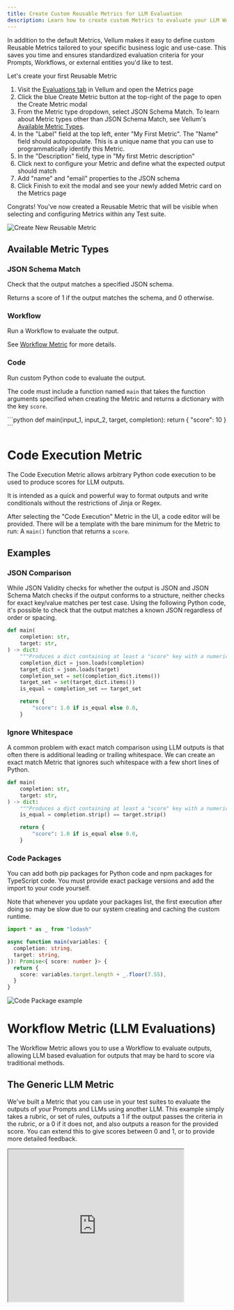 ```yaml
---
title: Create Custom Reusable Metrics for LLM Evaluation
description: Learn how to create custom Metrics to evaluate your LLM Workflows with ease. Catch edge-cases, prevent regressions, and ship AI features faster with more confidence!
---
```


In addition to the default Metrics, Vellum makes it easy to define custom Reusable Metrics tailored to your specific business logic and use-case.
This saves you time and ensures standardized evaluation criteria for your Prompts, Workflows, or external entities you'd like to test.

Let's create your first Reusable Metric

1. Visit the [Evaluations tab](https://app.vellum.ai/evaluations) in Vellum and open the Metrics page
2. Click the blue Create Metric button at the top-right of the page to open the Create Metric modal
3. From the Metric type dropdown, select JSON Schema Match. To learn about Metric types other than JSON Schema Match, see Vellum's [Available Metric Types](#available-metric-types).
4. In the "Label" field at the top left, enter "My First Metric". The "Name" field should autopopulate. This is a unique name that you can use to programmatically identify this Metric.
5. In the "Description" field, type in "My first Metric description"
6. Click next to configure your Metric and define what the expected output should match
7. Add "name" and "email" properties to the JSON schema
8. Click Finish to exit the modal and see your newly added Metric card on the Metrics page

Congrats! You've now created a Reusable Metric that will be visible when selecting and configuring Metrics within any Test suite.

![Create New Reusable Metric](https://storage.googleapis.com/vellum-public/help-docs/quantitatively-evaluating-outputs/metric-creation.png)

## Available Metric Types

### JSON Schema Match

Check that the output matches a specified JSON schema.

Returns a score of 1 if the output matches the schema, and 0 otherwise.

### Workflow

Run a Workflow to evaluate the output.

See [Workflow Metric](/help-center/evaluation/workflow-evaluation-metric) for more details.

### Code

Run custom Python code to evaluate the output.

The code must include a function named `main` that takes the function arguments specified when creating the Metric and returns a dictionary with the key `score`.

<CodeBlock title="Example">
```python
def main(input_1, input_2, target, completion):
    return {
        "score": 10
    }
```
</CodeBlock>

# Code Execution Metric

The Code Execution Metric allows arbitrary Python code execution to be used to produce scores for LLM outputs.

It is intended as a quick and powerful way to format outputs and write conditionals without the restrictions of Jinja or Regex.

After selecting the "Code Execution" Metric in the UI, a code editor will be provided.
There will be a template with the bare minimum for the Metric to run: A `main()` function that returns a `score`.

## Examples

### JSON Comparison

While JSON Validity checks for whether the output is JSON and JSON Schema Match checks if the output conforms to a structure,
neither checks for exact key/value matches per test case. Using the following Python code,
it's possible to check that the output matches a known JSON regardless of order or spacing.

```python
def main(
    completion: str,
    target: str,
) -> dict:
    """Produces a dict containing at least a "score" key with a numerical value."""
    completion_dict = json.loads(completion)
    target_dict = json.loads(target)
    completion_set = set(completion_dict.items())
    target_set = set(target_dict.items())
    is_equal = completion_set == target_set

    return {
        "score": 1.0 if is_equal else 0.0,
    }
```

### Ignore Whitespace

A common problem with exact match comparison using LLM outputs is that often there is additional leading or trailing whitespace.
We can create an exact match Metric that ignores such whitespace with a few short lines of Python.

```python
def main(
    completion: str,
    target: str,
) -> dict:
    """Produces a dict containing at least a "score" key with a numerical value."""
    is_equal = completion.strip() == target.strip()

    return {
        "score": 1.0 if is_equal else 0.0,
    }
```

### Code Packages
You can add both pip packages for Python code and npm packages for TypeScript code. You must provide exact package versions and add the import to your code yourself.

Note that whenever you update your packages list, the first execution after doing so may be slow due to our system creating and caching the custom runtime.
```typescript
import * as _ from "lodash"

async function main(variables: {
  completion: string,
  target: string,
}): Promise<{ score: number }> {
  return {
    score: variables.target.length + _.floor(7.55),
  }
}
```

![Code Package example](https://storage.googleapis.com/vellum-public/help-docs/help-code-package-eval.png)

# Workflow Metric (LLM Evaluations)

The Workflow Metric allows you to use a Workflow to evaluate outputs, allowing LLM based evaluation for outputs that may be hard to score via traditional methods.

## The Generic LLM Metric

We've built a Metric that you can use in your test suites to evaluate the outputs of your Prompts and LLMs using another LLM. This example simply takes a rubric, or set of rules, outputs a 1 if the output passes the criteria in the rubric, or a 0 if it does not, and also outputs a reason for the provided score. You can extend this to give scores between 0 and 1, or to provide more detailed feedback.

<AccordionGroup>
    <Accordion title="Example Workflow">
        <iframe
        src="https://app.vellum.ai/public/workflow-deployments/354d9448-3ae3-40ae-bf98-cd6c16188b29"
        width="80%"
        height="350px"
        experimental_enableRequestFullscreen={true}
        />
    </Accordion>
    <Accordion title="Using the Metric">

        Add the Metric to your test suite and add a new input which we'll use to tell the Metric how it should score the output that it's evaluating.

        <img src="https://storage.googleapis.com/vellum-public/help-docs/using_generic_llm_metric_in_test_suite.png" />
    </Accordion>
    <Accordion title="Two Ways To Use This Metric">
        Option #1: Different assertions on different test cases
        
        Add a new input to your test suite, connect it to this Metric, and use different rules in that input for each test case.  For example: one row checks that the user is addressed by name during introductions, but this isn't a condition we'd want to test on every test case. It will ultimately depend how you split up your Workflows and Prompts (unit testing vs. integration testing). 
        
        Option #2: Same assertion on every row

        Add multiple copies of this Metric to your test suite, rename each one according to its purpose, and _hardcode_ a different rule for each.  For example: one could check that every output of a Q&A bot cites a source, another could check that every output of a Math Assistant shows its work. 

        <Tip>Avoid putting too many rules in a single scoring rubric. Split into multiple Metrics if you have many rules and notice your evaluations aren't performing well.</Tip>
    </Accordion>
</AccordionGroup>

## Setting up an Metric Workflow

1. Create a new [Workflow Sandbox](https://app.vellum.ai/workflow-sandboxes).
2. Add one input variable for each Test Suite variable you want to pass to the Workflow.
You'll map these to the Test Suite variables when setting up the Metric later, so you can name them anything you want.
Examples of variables you may want to include: the output to be evaluated, the desired output, the inputs to the evaluated prompt.
3. Create a Final Output, set the name to `score`, and set the output type to Number.
4. [Optional] - create additional outputs to provide more context about the `score` ("`rationale`" or "`summary`" or "`chat history`" etc.). Great for debugging!
5. Fill in the logic of your Workflow!
6. Deploy your Workflow using the Deploy button in the top right corner of the Workflow Sandbox.